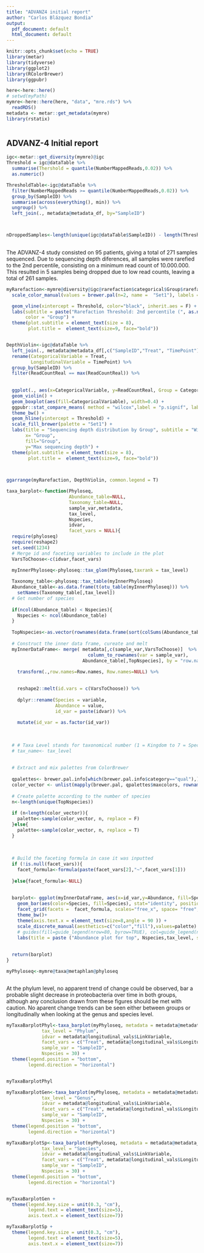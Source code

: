 ```yaml
---
title: "ADVANZ4 initial report"
author: "Carlos Blázquez Bondia"
output:
  pdf_document: default
  html_document: default
---
```


```r
knitr::opts_chunk$set(echo = TRUE)
library(metar)
library(tidyverse)
library(ggplot2)
library(RColorBrewer)
library(ggpubr)


```




```r
here<-here::here()
# setwd(myPath)
mymre<-here::here(here, "data", "mre.rds") %>%
  readRDS()
metadata <- metar::get_metadata(mymre)
library(rstatix)



```

## ADVANZ-4 Initial report



```r
igc<-metar::get_diversity(mymre)@igc
Threshold = igc@dataTable %>%
  summarise(Thershold = quantile(NumberMappedReads,0.02)) %>%
  as.numeric()

ThresholdTable<-igc@dataTable %>%
  filter(NumberMappedReads >= quantile(NumberMappedReads,0.02)) %>%
  group_by(SampleID) %>%
  summarise(across(everything(), min)) %>%
  ungroup() %>%
  left_join(., metadata@metadata_df, by="SampleID")



nDroppedSamples<-length(unique(igc@dataTable$SampleID)) - length(ThresholdTable$SampleID)
  
```

The ADVANZ-4 study consisted on 95 patients, giving a total of 271 samples sequenced. Due to sequencing depth diferences, all samples were rarefied to the 2nd percentile, consisting on a minimum read count of 10.000.000. This resulted in 5 samples being dropped due to low read counts, leaving a total of 261 samples.


``` r
myRarefaction<-mymre@diversity@igc@rarefaction$categorical$Group$rarefaction +
  scale_color_manual(values = brewer.pal(n=2, name =  "Set1"), labels = c("ABC+3TC+DGT","ABC+3TC+DRV+RTV")) +

  geom_vline(xintercept = Threshold, color="black", inherit.aes = F) + 
  labs(subtitle = paste("Rarefaction Threshold: 2nd percentile (", as.numeric(Threshold),")",sep=""),
       color = "Group") +
  theme(plot.subtitle = element_text(size = 8),
        plot.title =  element_text(size=9, face="bold"))


DepthViolin<-igc@dataTable %>%
  left_join(., metadata@metadata_df[,c("SampleID","Treat", "TimePoint")]) %>%
  rename(CategoricalVariable = Treat,
         LongitudinalVariable = TimePoint) %>%
  group_by(SampleID) %>% 
  filter(ReadCountReal == max(ReadCountReal)) %>%
  
  
  ggplot(., aes(x=CategoricalVariable, y=ReadCountReal, Group = CategoricalVariable)) +
  geom_violin() +
  geom_boxplot(aes(fill=CategoricalVariable), width=0.4) + 
  ggpubr::stat_compare_means( method = "wilcox",label = "p.signif", label.x.npc = 0.5) +
  theme_bw() + 
  geom_hline(yintercept = Threshold) +
  scale_fill_brewer(palette = "Set1") +
  labs(title = "Sequencing depth distribution by Group", subtitle = "Wilcoxon Test",
       x= "Group",
       fill="Group",
       y="Max sequencing depth") +
  theme(plot.subtitle = element_text(size = 8),
        plot.title =  element_text(size=9, face="bold"))

  

ggarrange(myRarefaction, DepthViolin, common.legend = T)


```


```r
taxa_barplot<-function(Phyloseq, 
                       Abundance_table=NULL,
                       Taxonomy_table=NULL, 
                       sample_var,metadata, 
                       tax_level, 
                       Nspecies,
                       idvar, 
                       facet_vars = NULL){
  require(phyloseq)
  require(reshape2)
  set.seed(1234)
  # Merge id and faceting variables to include in the plot
  VarsToChoose<-c(idvar,facet_vars)
  
  myInnerPhyloseq<-phyloseq::tax_glom(Phyloseq,taxrank = tax_level)

  Taxonomy_table<-phyloseq::tax_table(myInnerPhyloseq)
  Abundance_table<-as.data.frame(t(otu_table(myInnerPhyloseq))) %>%
    setNames(Taxonomy_table[,tax_level])
  # Get number of species 
  
  if(ncol(Abundance_table) < Nspecies){
    Nspecies <- ncol(Abundance_table)
  }
  
  TopNspecies<-as.vector(rownames(data.frame(sort(colSums(Abundance_table),decreasing=T)[0:Nspecies])))
  
  # Construct the inner data frame, cureate and melt
  myInnerDataFrame<- merge( metadata[,c(sample_var,VarsToChoose)]  %>%
                              column_to_rownames(var = sample_var),
                            Abundance_table[,TopNspecies], by = "row.names",all.y = F) %>%
    
    transform(.,row.names=Row.names, Row.names=NULL) %>%
    

    reshape2::melt(id.vars = c(VarsToChoose)) %>%
    
    dplyr::rename(Species = variable, 
                  Abundance = value,
                  id_var = paste(idvar)) %>%
    
    mutate(id_var = as.factor(id_var))
  
  
  
  # # Taxa Level stands for taxonomical number (1 = Kingdom to 7 = Species)
  # tax_name<- tax_level
  
  
  # Extract and mix palettes from ColorBrewer
  
  qpalettes<- brewer.pal.info[which(brewer.pal.info$category=="qual"),]
  color_vector <- unlist(mapply(brewer.pal, qpalettes$maxcolors, rownames(qpalettes)))
  
  # Create palette according to the number of species
  n<-length(unique(TopNspecies))
  
  if (n<length(color_vector)){
    palette<-sample(color_vector, n, replace = F)
  }else{
    palette<-sample(color_vector, n, replace = T)
  }
  
  
  
  # Build the faceting formula in case it was inputted
  if (!is.null(facet_vars)){
    facet_formula<-formula(paste(facet_vars[2],"~",facet_vars[1]))
    
  }else{facet_formula<-NULL}
  
  
  barplot<- ggplot(myInnerDataFrame, aes(x=id_var,y=Abundance, fill=Species)) + 
    geom_bar(aes(color=Species, fill=Species), stat="identity", position="stack")+
    facet_grid(facets =  facet_formula, scales="free_x", space= "free",drop = TRUE)+
    theme_bw()+
    theme(axis.text.x = element_text(size=8,angle = 90 )) +
    scale_discrete_manual(aesthetics=c("color","fill"),values=palette) + 
    # guides(fill=guide_legend(nrow=80, byrow=TRUE), col=guide_legend(nrow=40,byrow=TRUE)) + 
    labs(title = paste ("Abundance plot for top", Nspecies,tax_level, sep=" "), x= paste(idvar))
  
  
  return(barplot)
}

myPhyloseq<-mymre@taxa@metaphlan@phyloseq



```



At the phylum level, no apparent trend of change could be observed, bar a probable slight decrease in proteobacteria over time in both groups, although any conclusion drawn from these figures should be met with caution. No aparent change trends can be seen either between groups or longitudinally when looking at the genus and species level.


```r

myTaxaBarplotPhyl<-taxa_barplot(myPhyloseq, metadata = metadata@metadata_df, 
             tax_level = "Phylum",
             idvar = metadata@longitudinal_vals$LinkVariable,
             facet_vars = c("Treat", metadata@longitudinal_vals$LongitudinalVariable),
             sample_var = "SampleID",
             Nspecies = 30) + 
  theme(legend.position = "bottom",
        legend.direction = "horizontal")


myTaxaBarplotPhyl
```

```r

myTaxaBarplotGen<-taxa_barplot(myPhyloseq, metadata = metadata@metadata_df, 
             tax_level = "Genus",
             idvar = metadata@longitudinal_vals$LinkVariable,
             facet_vars = c("Treat", metadata@longitudinal_vals$LongitudinalVariable),
             sample_var = "SampleID",
             Nspecies = 30) + 
  theme(legend.position = "bottom",
        legend.direction = "horizontal")

myTaxaBarplotSp<-taxa_barplot(myPhyloseq, metadata = metadata@metadata_df, 
             tax_level = "Species",
             idvar = metadata@longitudinal_vals$LinkVariable,
             facet_vars = c("Treat", metadata@longitudinal_vals$LongitudinalVariable),
             sample_var = "SampleID",
             Nspecies = 30) + 
  theme(legend.position = "bottom",
        legend.direction = "horizontal")


myTaxaBarplotGen +
  theme(legend.key.size = unit(0.3, "cm"),
        legend.text = element_text(size=5),
        axis.text.x = element_text(size=7))

myTaxaBarplotSp +
  theme(legend.key.size = unit(0.3, "cm"),
        legend.text = element_text(size=5),
        axis.text.x = element_text(size=7))

```

